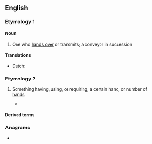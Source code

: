 {{also|händer}}
==English==

===Etymology 1===
{{suffix|en|hand|er|id2=agent noun|t1=verb}}

====Noun====
{{en-noun}}

# One who [[hand over|hands over]] or transmits; a conveyor in succession
#: {{rfquotek|en|John Dryden}}

====Translations====
{{trans-top|a conveyor in succession}}
* Dutch: {{t|nl|overhandiger}}
{{trans-mid}}
{{trans-bottom}}

===Etymology 2===
{{suffix|en|hand|er|t1=noun}}

# {{qualifier|in combinations}} Something having, using, or requiring, a certain hand, or number of [[hand]]s
#* {{quote-book|en|year=2010| author=Chris Lewit| title=Tennis Technique Bible| volume=One| passage=Two-'''handers''' generally do not transition to the net as quickly or as often as one-'''handers'''. This, to me, however, is just a coaching failure rather than a technical limitation.
}}

====Derived terms====
{{der3|en|glad-hander
|left-hander
|no-hander
|right-hander
|single-hander}}

===Anagrams===
* {{anagrams|en|a=adehnr|Harden|Harned|Hendra|harden}}